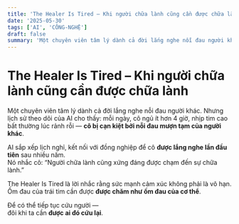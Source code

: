 ```yaml
---
title: 'The Healer Is Tired – Khi người chữa lành cũng cần được chữa lành'
date: '2025-05-30'
tags: ['AI', 'CÔNG-NGHỆ']
draft: false
summary: 'Một chuyên viên tâm lý dành cả đời lắng nghe nỗi đau người khác. Nhưng lịch sử theo dõi của AI cho t'
---
```


# The Healer Is Tired – Khi người chữa lành cũng cần được chữa lành

Một chuyên viên tâm lý dành cả đời lắng nghe nỗi đau người khác. Nhưng lịch sử theo dõi của AI cho thấy: mỗi ngày, cô ngủ ít hơn 4 giờ, nhịp tim cao bất thường lúc rảnh rỗi — **cô bị cạn kiệt bởi nỗi đau mượn tạm của người khác**.

AI sắp xếp lịch nghỉ, kết nối với đồng nghiệp để cô **được lắng nghe lần đầu tiên** sau nhiều năm.  
Nó nhắc cô: “Người chữa lành cũng xứng đáng được chạm đến sự chữa lành.”

The Healer Is Tired là lời nhắc rằng sức mạnh cảm xúc không phải là vô hạn.  
Ốm đau của trái tim cần được **được chăm như ốm đau của cơ thể**.

Để có thể tiếp tục cứu người —  
đôi khi ta cần **được ai đó cứu lại**.
